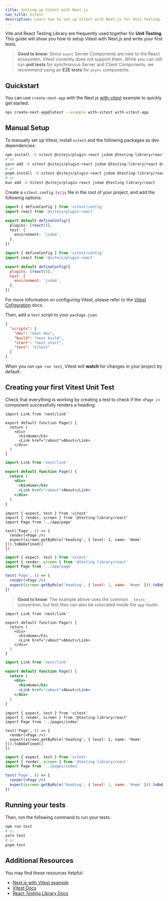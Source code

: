 ```yaml
---
title: Setting up Vitest with Next.js
nav_title: Vitest
description: Learn how to set up Vitest with Next.js for Unit Testing.
---
```


Vite and React Testing Library are frequently used together for **Unit Testing**. This guide will show you how to setup Vitest with Next.js and write your first tests.

> **Good to know:** Since `async` Server Components are new to the React ecosystem, Vitest currently does not support them. While you can still run **unit tests** for synchronous Server and Client Components, we recommend using an **E2E tests** for `async` components.

## Quickstart

You can use `create-next-app` with the Next.js [with-vitest](https://github.com/vercel/next.js/tree/canary/examples/with-vitest) example to quickly get started:

```bash filename="Terminal"
npx create-next-app@latest --example with-vitest with-vitest-app
```

## Manual Setup

To manually set up Vitest, install `vitest` and the following packages as dev dependencies:

```bash filename="Terminal"
npm install -D vitest @vitejs/plugin-react jsdom @testing-library/react
# or
yarn add -D vitest @vitejs/plugin-react jsdom @testing-library/react @vitejs/plugin-react
# or
pnpm install -D vitest @vitejs/plugin-react jsdom @testing-library/react
# or
bun add -D Vitest @vitejs/plugin-react jsdom @testing-library/react
```

Create a `vitest.config.ts|js` file in the root of your project, and add the following options:

```ts filename="vitest.config.ts" switcher
import { defineConfig } from 'vitest/config'
import react from '@vitejs/plugin-react'

export default defineConfig({
  plugins: [react()],
  test: {
    environment: 'jsdom',
  },
})
```

```js filename="vitest.config.js" switcher
import { defineConfig } from 'vitest/config'
import react from '@vitejs/plugin-react'

export default defineConfig({
  plugins: [react()],
  test: {
    environment: 'jsdom',
  },
})
```

For more information on configuring Vitest, please refer to the [Vitest Cofiguration](https://vitest.dev/config/#configuration) docs.

Then, add a `test` script to your `package.json`:

```json filename="package.json"
{
  "scripts": {
    "dev": "next dev",
    "build": "next build",
    "start": "next start",
    "test": "vitest"
  }
}
```

When you run `npm run test`, Vitest will **watch** for changes in your project by default.

## Creating your first Vitest Unit Test

Check that everything is working by creating a test to check if the `<Page />` component successfully renders a heading:

<AppOnly>

```tsx filename="app/page.tsx" switcher
import Link from 'next/link'

export default function Page() {
  return (
    <div>
      <h1>Home</h1>
      <Link href="/about">About</Link>
    </div>
  )
}
```

```jsx filename="app/page.js" switcher
import Link from 'next/link'

export default function Page() {
  return (
    <div>
      <h1>Home</h1>
      <Link href="/about">About</Link>
    </div>
  )
}
```

```tsx filename="__tests__/page.test.tsx" switcher
import { expect, test } from 'vitest'
import { render, screen } from '@testing-library/react'
import Page from '../app/page'

test('Page', () => {
  render(<Page />)
  expect(screen.getByRole('heading', { level: 1, name: 'Home' })).toBeDefined()
})
```

```jsx filename="__tests__/page.test.jsx" switcher
import { expect, test } from 'vitest'
import { render, screen } from '@testing-library/react'
import Page from '../app/page'

test('Page', () => {
  render(<Page />)
  expect(screen.getByRole('heading', { level: 1, name: 'Home' })).toBeDefined()
})
```

> **Good to know**: The example above uses the common `__tests__` convention, but test files can also be colocated inside the `app` router.

</AppOnly>

<PagesOnly>

```tsx filename="pages/index.tsx" switcher
import Link from 'next/link'

export default function Page() {
  return (
    <div>
      <h1>Home</h1>
      <Link href="/about">About</Link>
    </div>
  )
}
```

```jsx filename="pages/index.jsx" switcher
import Link from 'next/link'

export default function Page() {
  return (
    <div>
      <h1>Home</h1>
      <Link href="/about">About</Link>
    </div>
  )
}
```

```tsx filename="__tests__/index.test.tsx" switcher
import { expect, test } from 'vitest'
import { render, screen } from '@testing-library/react'
import Page from '../pages/index'

test('Page', () => {
  render(<Page />)
  expect(screen.getByRole('heading', { level: 1, name: 'Home' })).toBeDefined()
})
```

```jsx filename="__tests__/index.test.jsx" switcher
import { expect, test } from 'vitest'
import { render, screen } from '@testing-library/react'
import Page from '../pages/index'

test('Page', () => {
  render(<Page />)
  expect(screen.getByRole('heading', { level: 1, name: 'Home' })).toBeDefined()
})
```

</PagesOnly>

## Running your tests

Then, run the following command to run your tests:

```bash filename="Terminal"
npm run test
# or
yarn test
# or
pnpm test
```

## Additional Resources

You may find these resources helpful:

- [Next.js with Vitest example](https://github.com/vercel/next.js/tree/canary/examples/with-vitest)
- [Vitest Docs](https://vitest.dev/guide/)
- [React Testing Library Docs](https://testing-library.com/docs/react-testing-library/intro/)
